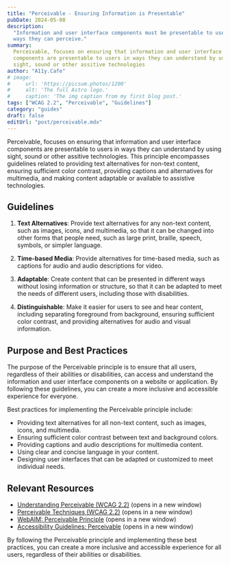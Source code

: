 ```yaml
---
title: "Perceivable - Ensuring Information is Presentable"
pubDate: 2024-05-08
description:
  "Information and user interface components must be presentable to users in
  ways they can perceive."
summary:
  Perceivable, focuses on ensuring that information and user interface
  components are presentable to users in ways they can understand by using
  sight, sound or other assitive technologies
author: "A11y.Cafe"
# image:
#     url: 'https://picsum.photos/1200'
#     alt: 'The full Astro logo.'
#     caption: 'The img caption from my first blog post.'
tags: ["WCAG 2.2", "Perceivable", "Guidelines"]
category: "guides"
draft: false
editUrl: "post/perceivable.mdx"
---
```


Perceivable, focuses on ensuring that information and user interface components
are presentable to users in ways they can understand by using sight, sound or
other assitive technologies. This principle encompasses guidelines related to
providing text alternatives for non-text content, ensuring sufficient color
contrast, providing captions and alternatives for multimedia, and making content
adaptable or available to assistive technologies.

## Guidelines

1. **Text Alternatives**: Provide text alternatives for any non-text content,
   such as images, icons, and multimedia, so that it can be changed into other
   forms that people need, such as large print, braille, speech, symbols, or
   simpler language.

2. **Time-based Media**: Provide alternatives for time-based media, such as
   captions for audio and audio descriptions for video.

3. **Adaptable**: Create content that can be presented in different ways without
   losing information or structure, so that it can be adapted to meet the needs
   of different users, including those with disabilities.

4. **Distinguishable**: Make it easier for users to see and hear content,
   including separating foreground from background, ensuring sufficient color
   contrast, and providing alternatives for audio and visual information.

## Purpose and Best Practices

The purpose of the Perceivable principle is to ensure that all users, regardless
of their abilities or disabilities, can access and understand the information
and user interface components on a website or application. By following these
guidelines, you can create a more inclusive and accessible experience for
everyone.

Best practices for implementing the Perceivable principle include:

- Providing text alternatives for all non-text content, such as images, icons,
  and multimedia.
- Ensuring sufficient color contrast between text and background colors.
- Providing captions and audio descriptions for multimedia content.
- Using clear and concise language in your content.
- Designing user interfaces that can be adapted or customized to meet individual
  needs.

## Relevant Resources

- [Understanding Perceivable (WCAG 2.2)](https://www.w3.org/WAI/WCAG22/Understanding/perceivable.html)
  (opens in a new window)
- [Perceivable Techniques (WCAG 2.2)](https://www.w3.org/WAI/WCAG22/Techniques/#perceivable)
  (opens in a new window)
- [WebAIM: Perceivable Principle](https://webaim.org/standards/wcag/perceivable)
  (opens in a new window)
- [Accessibility Guidelines: Perceivable](https://www.accessibility-guidelines.io/perceivable/)
  (opens in a new window)

By following the Perceivable principle and implementing these best practices,
you can create a more inclusive and accessible experience for all users,
regardless of their abilities or disabilities.
